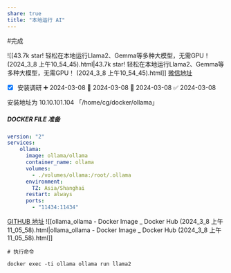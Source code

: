 ```yaml
---
share: true
title: "本地运行 AI"
---
```



#完成 

![[43.7k star! 轻松在本地运行Llama2、Gemma等多种大模型，无需GPU！ (2024_3_8 上午10_54_45).html|43.7k star! 轻松在本地运行Llama2、Gemma等多种大模型，无需GPU！ (2024_3_8 上午10_54_45).html]]
[微信地址](https://mp.weixin.qq.com/s/CqtvMA5jjJivudcHyd2Mag)


- [x] 安装调研 ➕ 2024-03-08 🛫 2024-03-08 📅 2024-03-08 ✅ 2024-03-08

安装地址为 10.10.101.104 「/home/cg/docker/ollama」
##### DOCKER FILE 准备

```yaml
version: "2"
services:
    ollama:
      image: ollama/ollama
      container_name: ollama
      volumes:
        - ./volumes/ollama:/root/.ollama
      environment:
        TZ: Asia/Shanghai
      restart: always
      ports:
        - "11434:11434"
```


[GITHUB 地址](https://hub.docker.com/r/ollama/ollama)
![[ollama_ollama - Docker Image _ Docker Hub (2024_3_8 上午11_05_58).html|ollama_ollama - Docker Image _ Docker Hub (2024_3_8 上午11_05_58).html]]

```shell
# 执行命令

docker exec -ti ollama ollama run llama2
```

